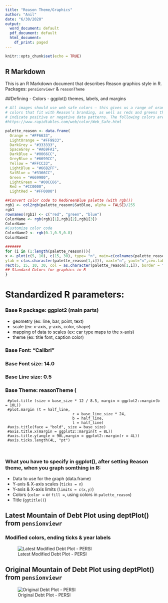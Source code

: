 ```yaml
---
title: "Reason Theme/Graphics"
author: "Anil"
date: "6/30/2020"
output:
  word_document: default
  pdf_document: default
  html_document:
    df_print: paged
---
```


```r
knitr::opts_chunk$set(echo = TRUE)
```

## R Markdown

This is an R Markdown document that describes Reason graphics style in R.
Packages: `pensionviewr` & `reasonTheme`

##Defining
- Colors
- ggplot() themes, labels, and margins

```r

# All images should use web safe colors — this gives us a range of orange and blue
# colors that fit with Reason’s branding, as well as reds and greens that we can use to
# indicate positive or negative data patterns. The following colors are most suitable:
#https://www.rapidtables.com/web/color/Web_Safe.html

palette_reason <- data.frame(
  Orange = "#FF6633", 
  LightOrange = "#FF9933",
  DarkGrey = "#333333", 
  SpaceGrey = "#A69FA1",
  DarkBlue = "#0066CC",
  GreyBlue = "#6699CC", 
  Yellow = "#FFCC33", 
  LightBlue = "#66B2FF", 
  SatBlue = "#3366CC", 
  Green = "#669900",
  LightGreen = "#00CC66",
  Red = "#CC0000",
  LightRed = "#FF0000")

##Convert color code to RedGreenBlue palette (with rgb())
rgb1 <- col2rgb(palette_reason$SatBlue, alpha = FALSE)/255
rgb1
rownames(rgb1) <- c("red", "green", "blue")
ColorName <- rgb(rgb1[1],rgb1[2],rgb1[3])
ColorName
#Customize color code
ColorName2 <- rgb(0.1,0.5,0.8)
ColorName2

#######
for (i in (1:length(palette_reason))){
x <- plot(c(5, 10), c(15, 30), type= "n", main=c(colnames(palette_reason[i])), xlab = "", 
ylab = c(as.character(palette_reason[1,i])), xaxt="n", yaxt="n",cex.lab=1.5, cex.main=2)
rect(5, 15, 10, 30, col = as.character(palette_reason[1,i]), border = "transparent")
## Standard Colors for graphics in R
}
```

# Standardized R parameters:

### Base R package: ggplot2 (main parts)
- geometry (ex: line, bar, point, text)
- scale (ex: x-axis, y-axis, color, shape)
- mapping of data to scales (ex: car type maps to the x-axis)
- theme (ex: title font, caption color)

### Base Font: "Calibri"
### Base Font size: 14.0
### Base Line size: 0.5
### Base Theme: reasonTheme (
     #plot.title (size = base_size * 12 / 8.5, margin = ggplot2::margin(b = 10L))
     #plot.margin (t = half_line,
                                  r = base_line_size * 24,
                                  b = half_line,
                                  l = half_line)
     #axis.title(face = "bold", size = base_size)
     #axis.title.x(margin = ggplot2::margin(t = 8L))
     #axis.title.y(angle = 90L,margin = ggplot2::margin(r = 4L))
     #axis.ticks.length(4L, "pt")
      
                    
### What you have to specify in ggplot(), after setting Reason theme, when you graph somthing in R: 
 - Data to use for the graph (data.frame)
 - Y-axis & X-axis scales (`ticks = n`)
 - Y-axis & X-axis limits (`limits = c(x,y)`)
 - Colors (`color =` or `fill =`, using colors in `palette_reason`)
 - Title (`ggtitle()`)

## Latest Mountain of Debt Plot using deptPlot() from `pensionviewr`
### Modified colors, ending ticks & year labels
  ![Latest Modified Debt Plot - PERSI](PERSI.debptPlot2.jpeg)

## Original Mountain of Debt Plot using deptPlot() from `pensionviewr`
  ![Original Debt Plot - PERSI](graphs/DebtPlot.Orig.jpeg)
  
  
```r
```